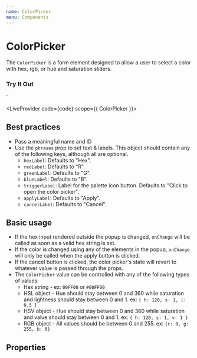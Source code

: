 ```yaml
---
name: ColorPicker
menu: Components
---
```



# ColorPicker

The `ColorPicker` is a form element designed to allow a user to select a color with hex, rgb, or hue and saturation sliders.

### Try It Out

  <ColorPicker id="my-picker" name="color" />
`

<LiveProvider code={code} scope={{ ColorPicker }}>
  <LiveEditor style={livePreviewStyle} />
  <LiveError />
  <LivePreview />
</LiveProvider>

## Best practices

- Pass a meaningful name and ID
- Use the `phrases` prop to set text & labels. This object should contain any of the following keys, although all are optional.
  - `hexLabel`: Defaults to "Hex".
  - `redLabel`: Defaults to "R".
  - `greenLabel`: Defaults to "G".
  - `blueLabel`: Defaults to "B".
  - `triggerLabel`: Label for the palette icon button. Defaults to "Click to open the color picker".
  - `applyLabel`: Defaults to "Apply".
  - `cancelLabel`: Defaults to "Cancel".

## Basic usage

- If the hex input rendered outside the popup is changed, `onChange` will be called as soon as a valid hex string is set.
- If the color is changed using any of the elements in the popup, `onChange` will only be called when the apply button is clicked.
- If the cancel button is clicked, the color picker's state will revert to whatever value is passed through the props.
- The `ColorPicker` value can be controlled with any of the following types of values:
  - Hex string - ex: `00FF00` or `#00FF00`
  - HSL object - Hue should stay between 0 and 360 while saturation and lightness should stay between 0 and 1. ex: `{ h: 120, s: 1, l: 0.5 }`
  - HSV object - Hue should stay between 0 and 360 while saturation and value should stay between 0 and 1. ex: `{ h: 120, s: 1, v: 1 }`
  - RGB object - All values should be between 0 and 255. ex: `{r: 0, g: 255, b: 0}`

## Properties

<PropsTable of={ColorPicker} />
